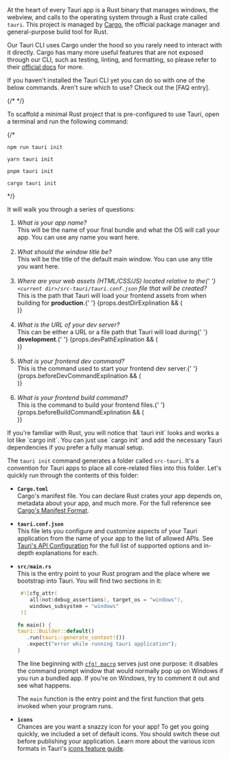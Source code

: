 
At the heart of every Tauri app is a Rust binary that manages windows, the webview, and calls to the operating system through a Rust crate called `tauri`. This project is managed by [Cargo], the official package manager and general-purpose build tool for Rust.

Our Tauri CLI uses Cargo under the hood so you rarely need to interact with it directly. Cargo has many more useful features that are not exposed through our CLI, such as testing, linting, and formatting, so please refer to their [official docs][cargo commands] for more.

<Callout kind="info" title="Install Tauri CLI">
If you haven't installed the Tauri CLI yet you can do so with one of the below commands. Aren't sure which to use? Check out the [FAQ entry].

{/* <InstallTauriCli /> */}
</Callout>

To scaffold a minimal Rust project that is pre-configured to use Tauri, open a terminal and run the following command:

{/* <Tabs groupId="package-manager">
<div slot="npm">

```shell
npm run tauri init
```

</div>
<div slot="Yarn">

```shell
yarn tauri init
```

</div>
<div slot="pnpm">

```shell
pnpm tauri init
```

</div>
<div slot="Cargo">

```shell
cargo tauri init
```

</div>
</Tabs> */}

It will walk you through a series of questions:

<ol>
  <li>
    <i>What is your app name?</i>
    <br />
    This will be the name of your final bundle and what the OS will call your
    app. You can use any name you want here.
  </li>
  <br />
  <li>
    <i>What should the window title be?</i>
    <br />
    This will be the title of the default main window. You can use any title you
    want here.
  </li>
  <br />
  <li>
    <i>
      Where are your web assets (HTML/CSS/JS) located relative to the{' '}
      <code>&lt;current dir&gt;/src-tauri/tauri.conf.json</code> file that will
      be created?
    </i>
    <br />
    This is the path that Tauri will load your frontend assets from when
    building for <b>production</b>.{' '}
    {props.destDirExplination && (
      <div dangerouslySetInnerHTML={props.destDirExplination} />
    )}
  </li>
  <br />
  <li>
    <i>What is the URL of your dev server?</i>
    <br />
    This can be either a URL or a file path that Tauri will load during{' '}
    <b>development</b>.{' '}
    {props.devPathExplination && (
      <div dangerouslySetInnerHTML={props.devPathExplination} />
    )}
  </li>
  <br />
  <li>
    <i>What is your frontend dev command?</i>
    <br />
    This is the command used to start your frontend dev server.{' '}
    {props.beforeDevCommandExplination && (
      <div dangerouslySetInnerHTML={props.beforeDevCommandExplination} />
    )}
  </li>
  <br />
  <li>
    <i>What is your frontend build command?</i>
    <br />
    This is the command to build your frontend files.{' '}
    {props.beforeBuildCommandExplination && (
      <div dangerouslySetInnerHTML={props.beforeBuildCommandExplination} />
    )}
  </li>
</ol>

<Callout kind="info">
If you're familiar with Rust, you will notice that `tauri init` looks and works a lot like `cargo init`. You can just use `cargo init` and add the necessary Tauri dependencies if you prefer a fully manual setup.
</Callout>

The `tauri init` command generates a folder called `src-tauri`. It's a convention for Tauri apps to place all core-related files into this folder. Let's quickly run through the contents of this folder:

- **`Cargo.toml`**  
  Cargo's manifest file. You can declare Rust crates your app depends on, metadata about your app, and much more. For the full reference see [Cargo's Manifest Format][manifest-format].

- **`tauri.conf.json`**  
  This file lets you configure and customize aspects of your Tauri application from the name of your app to the list of allowed APIs. See [Tauri's API Configuration][api config] for the full list of supported options and in-depth explanations for each.

- **`src/main.rs`**  
  This is the entry point to your Rust program and the place where we bootstrap into Tauri. You will find two sections in it:

  ```rust title=src/main.rs
   #![cfg_attr(
      all(not(debug_assertions), target_os = "windows"),
      windows_subsystem = "windows"
   )]

  fn main() {
  tauri::Builder::default()
     .run(tauri::generate_context!())
     .expect("error while running tauri application");
  }
  ```

  The line beginning with [`cfg! macro`][cfg macro] serves just one purpose: it disables the command prompt window that would normally pop up on Windows if you run a bundled app. If you're on Windows, try to comment it out and see what happens.

  The `main` function is the entry point and the first function that gets invoked when your program runs.

- **`icons`**  
  Chances are you want a snazzy icon for your app! To get you going quickly, we included a set of default icons. You should switch these out before publishing your application. Learn more about the various icon formats in Tauri's [icons feature guide][icons].

[manifest-format]: https://doc.rust-lang.org/cargo/reference/manifest.html
[cfg macro]: https://doc.rust-lang.org/rust-by-example/attribute/cfg.html
[api config]: ../../../../api/config.md
[icons]: ../../../features/icons.md
[prerequisites]: ../../prerequisites.md
[cargo]: https://doc.rust-lang.org/cargo/
[cargo commands]: https://doc.rust-lang.org/cargo/commands/index.html
[faq entry]: ../../../faq.md#node-or-cargo
